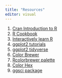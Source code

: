 ```yaml
---
title: "Resources"
editor: visual
---
```


1.  [Cran Introduction to R](https://cran.r-project.org/doc/manuals/r-release/R-intro.pdf)
2.  [R Cookbook](http://www.cookbook-r.com/)
3.  [Interactively learn R](https://www.programiz.com/r)
4.  [ggplot2 tutorials](https://r-graph-gallery.com/ggplot2-package.html)
5.  [ggplot2 tidyverse](https://ggplot2.tidyverse.org/)
6.  [Color Brewer](https://colorbrewer2.org/#type=sequential&scheme=BuGn&n=3)
7.  [Rcolorbrewer palette](https://r-graph-gallery.com/38-rcolorbrewers-palettes.html)
8.  [Color Hex](https://www.color-hex.com/)
9.  [ggsci package](https://cran.r-project.org/web/packages/ggsci/vignettes/ggsci.html)
